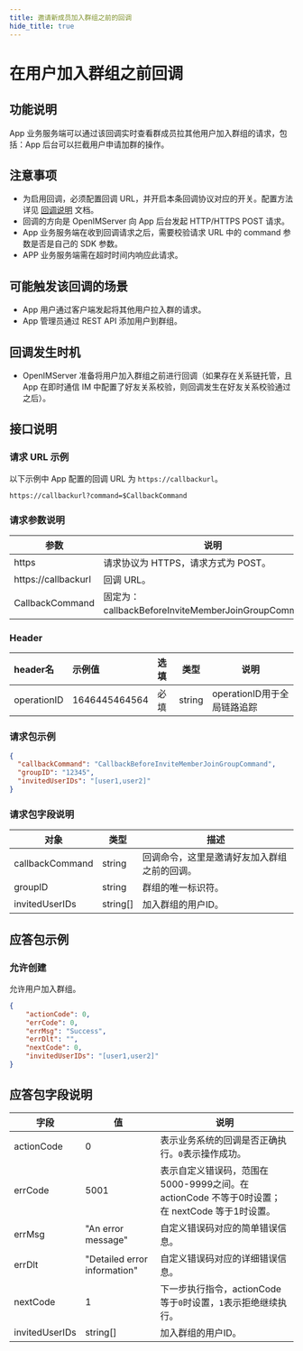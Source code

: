 ```yaml
---
title: 邀请新成员加入群组之前的回调
hide_title: true
---
```



# 在用户加入群组之前回调

## 功能说明
App 业务服务端可以通过该回调实时查看群成员拉其他用户加入群组的请求，包括：App 后台可以拦截用户申请加群的操作。

## 注意事项
- 为启用回调，必须配置回调 URL，并开启本条回调协议对应的开关。配置方法详见 [回调说明](../introduction) 文档。
- 回调的方向是 OpenIMServer 向 App 后台发起 HTTP/HTTPS POST 请求。
- App 业务服务端在收到回调请求之后，需要校验请求 URL 中的 command 参数是否是自己的 SDK 参数。
- APP 业务服务端需在超时时间内响应此请求。


## 可能触发该回调的场景
- App 用户通过客户端发起将其他用户拉入群的请求。
- App 管理员通过 REST API 添加用户到群组。

## 回调发生时机
- OpenIMServer 准备将用户加入群组之前进行回调（如果存在关系链托管，且 App 在即时通信 IM 中配置了好友关系校验，则回调发生在好友关系校验通过之后）。

## 接口说明

### 请求 URL 示例
以下示例中 App 配置的回调 URL 为 `https://callbackurl`。
```plaintext
https://callbackurl?command=$CallbackCommand
```

### 请求参数说明

| 参数                 | 说明                                                   |
| ------------------- | ------------------------------------------------------ |
| https               | 请求协议为 HTTPS，请求方式为 POST。                      |
| https://callbackurl | 回调 URL。                                               |
| CallbackCommand     | 固定为：callbackBeforeInviteMemberJoinGroupCommand。                |

### Header
| header名     | 示例值           | 选填  | 类型     | 说明                  |
|:------------|:--------------|:----|--------|---------------------|
| operationID | 1646445464564 | 必填  | string | operationID用于全局链路追踪 |

### 请求包示例
```json
{
  "callbackCommand": "CallbackBeforeInviteMemberJoinGroupCommand",
  "groupID": "12345",
  "invitedUserIDs": "[user1,user2]"
}

```


### 请求包字段说明

| 对象                     | 类型   | 描述                                                    |
|-------------------------|--------|----------------------------------------------------------------|
| callbackCommand         | string | 回调命令，这里是邀请好友加入群组之前的回调。                             |
| groupID                 | string | 群组的唯一标识符。                                               |
| invitedUserIDs                  | string[] | 加入群组的用户ID。                                             |

## 应答包示例

### 允许创建
允许用户加入群组。

```json
{
    "actionCode": 0,
    "errCode": 0,
    "errMsg": "Success",
    "errDlt": "",
    "nextCode": 0,
    "invitedUserIDs": "[user1,user2]"
}

```

## 应答包字段说明

| 字段         | 值                           | 说明                                       |
|-------------|------------------------------|------------------------------------------|
| actionCode  | 0                            | 表示业务系统的回调是否正确执行。`0`表示操作成功。     |
| errCode     | 5001                        | 表示自定义错误码，范围在5000-9999之间。在 actionCode 不等于0时设置；在 nextCode 等于1时设置。|
| errMsg      | "An error message"           | 自定义错误码对应的简单错误信息。|
| errDlt      | "Detailed error information" | 自定义错误码对应的详细错误信息。|
| nextCode    | 1                            | 下一步执行指令，actionCode等于`0`时设置，`1`表示拒绝继续执行。|
| invitedUserIDs                  | string[] | 加入群组的用户ID。                                             |



